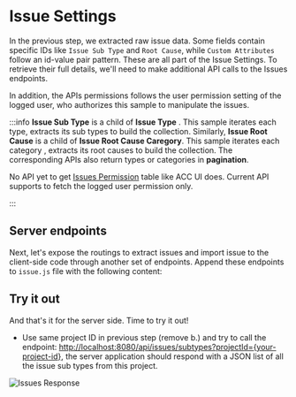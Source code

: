 


# Issue Settings

In the previous step, we extracted raw issue data. Some fields contain specific IDs like `Issue Sub Type` and `Root Cause`, 
while `Custom Attributes` follow an id-value pair pattern. These are all part of the Issue Settings. To retrieve their full details, we'll need to make additional API calls to the Issues endpoints.
 
In addition, the APIs permissions follows the user permission setting of the logged user, who authorizes this sample to manipulate the issues. 

<EnvTabs NodeJsVsCode={NodeJsVsCodeIssuesSettings} DotNetVsCode={DotNetIssuesSettings} DotNetVs2022={DotNetIssuesSettings} />


:::info
**Issue Sub Type** is a child of **Issue Type** . This sample iterates each type, 
extracts its sub types to build the collection. Similarly, **Issue Root Cause** is a child of **Issue Root Cause Caregory**. 
This sample iterates each category , extracts its root causes to build the collection. The corresponding APIs also return types or categories in **pagination**.

No API yet to get [Issues Permission](https://help.autodesk.com/view/BUILD/ENU/?guid=Issues_Permissions) table like ACC UI does. Current API supports to fetch the logged user permission only.

:::

## Server endpoints

Next, let's expose the routings to extract issues and import issue to the client-side code through another
set of endpoints. Append these endpoints to  `issue.js` file with the following content:
 
<EnvTabs NodeJsVsCode={NodeJsVsCodeEndpoints} DotNetVsCode={DotnetEndpoints} DotNetVs2022={DotnetEndpoints} />

## Try it out

And that's it for the server side. Time to try it out!

- Use same project ID in previous step (remove b.) and try to call the endpoint: 
[http://localhost:8080/api/issues/subtypes?projectId={your-project-id}](http://localhost:8080/api/issues/subtypes?projectId={your-project-id}), the server application should
respond with a JSON list of all the issue sub types from this project. 

![Issues Response](./_shared/issue-subtypes.webp)

